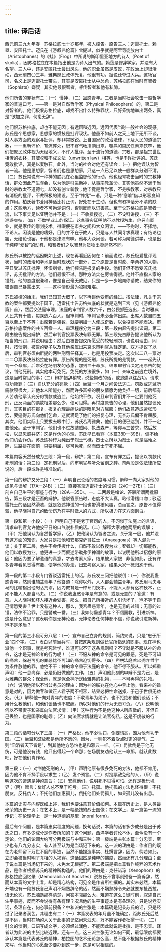 ```yaml
---
---
---
```

title: 译后话
---




西元前三九九年春，苏格拉底七十岁那年，被人控告。原告三人：迈雷托士、赖垦、安匿托士。迈氏在《游叙弗伦篇》曾提过，似乎就是阿里司徒放内士（Aristophanes）的《蛙》（Frog）中所说的斯叩里亚地方的诗人（Poet of skolia），因苏格拉底在本篇指出他是为诗人出气的。赖垦是修辞学家，并没有大名望。三人中，还是安匿托士最出风头，他的职业虽然是皮匠，在政治上却很活动，西元前四〇三年，雅典庶民政体光复，他很有功，据说还带过大兵。这场官司，名义上是迈雷托士带头，其实是安匿托士从中怂恿，苏格拉底在当时有智者（Sophists）嫌疑，其实他最恨智者，相传智者和他有私隙。

他们所告的罪状有二：（一）慢神，（二）蛊惑青年。二者是当时社会攻击一般哲学家的普遍口号，——第一是对自然哲学家（Physical Philosophers）的，第二是对智者的。他们极恨苏格拉底，却找不出什么特殊罪状，只好笼统地举出两条，真是“欲加之罪，何患无辞”。

他们恨苏格拉底，却也不能无因；有远因和近因。远因代表当时一般社会的观感。苏氏是个思想家，思想家的惯技是批评现状。他虽不如前人之天上地下无所不谈，对人事方面的观察与批评，却非常敏锐。上自国家的政治法律，下及人民的道德宗教，一一重新评价，有流弊处，很不客气地指摘出来。雅典的国民性素来狭窄，他们把庶民政体视为天经地义，不许人批评。至于流行的道德、宗教，都是祖宗世世相传的衣钵，其威权和不成文法（unwritten law）相等，也是不许批评的。苏氏竟敢批评，真是以蛋触石。此外，当时的社会对他还有误会：（一）把他误认为智者一流。他是思想家，智者们也是思想家，只这一点已足以使一般群众分别不清。（二）苏氏常说有一种神的朕兆在心里监督他的行动，他也经常攻击当时的宗教神话，群众因此产生误会，以为他是引进新神，从事宗教革命。其实他虽然不满于当时的宗教太不道德化，却没有创立新教；他毕竟是哲学家，不是宗教家，对宗教只有消极的批评，不做积极的建设。至于“神兆”一语，只是一种“隐喻”借以形容良知的作用。柏氏著书爱用神话比衬正词，好处在于生动，但也有和神话分不清的缺点；这些地方，读者不可拘泥词句，否则反而以词害意。至于说苏格拉底是智者一流，以下事实足以证明他并不是：（一）不收费授徒，（二）不设科讲授，（三）不巡游卖技，（四）不做学业上的保证。这些事实证明他不以教授为生，他另有职业，就是家传的雕刻技术。得暇便在市井之间和大众闲谈，——不拘时，不择地，不论人。闲谈是他的嗜好，目的并不在于教人，只是与人共同寻求真理；有结论也罢，无结论也罢，于他都是津津有味。他与大众闲谈，若可称为聚徒讲学，也是出于纯粹“爱智”的动机，和智者们之以智慧为货物出卖迥然不同。

苏氏所以被控的远因既如上述，现在再看近因何在：前面说过，苏氏极爱批评现状，当时的政治和学术是当时现状的一部分，三个原告是当时政、学两界的人物，平日受过苏氏批评，怀恨刻骨，他们控告是报复的手段。他们非但不愿受苏氏批评，苏氏批评的方法，他们最恨不过。那种方法实在厉害得很。他并不直指人家的错处，他的态度很谦和，像是自己毫无成见，只是一步一步地向你请教，结果你的错误自己暴露出来，——这种情形最为狼狈难堪。

苏氏被控的始末，我们已知其大概了，以下再谈他受审的经过。按法律，凡关于宗教的案件都要提讼于国王，迈雷托士告苏格拉底的状就是送到王宫（见《游叙弗伦篇》首），然后交法庭审理。法庭的审判官人数六千，由公民抓签选出，当时雅典人民共有十族，每族选六百人。但审判时，审判官未必全体出席。出席人数自四五百以至上千不等；出席若是偶数，就要另加一人使成奇数，以免投票不能表决。审苏格拉底案件的共五百零一人。审理程序分为三段：第一段由原告提出讼词。第二段由被告提出辩护，然后审判官投票表决有罪无罪。第三段先由原告提议他所认为相当的刑罚，并说明理由；然后由被告提议所愿受的较轻刑罚，也说明理由，同时，按惯例，被告的妻子以及其他亲属出来哀求审判官从轻定罪。双方提议了以后，审判官必须由所提的两种刑罚任择其一，也是用投票决定。这次以二八一票对二二〇票表决苏格拉底有罪。原告所提的是死刑，苏氏所提的是罚款，——起先认罚一个命那，后来受在场朋友的怂恿，加到三十命那。结果审判官决定用原告的提议，判他死刑。其实他本可免死，免死的方法很多，如（一）未审之前逃亡境外，这是当时常见的事；（二）辩护措辞稍软，说些悔改的话，或追述以往战功，请求将功赎罪；（三）自认充分的罚款；（四）坐监一个月之间设法逃亡。罚款或逃监所需款项很大，非他本人所能办，然而许多富裕的朋友情愿为他负担一切，前后都有人苦劝他承认充分的罚款或逃监，他始终不依。况且审判官们并不一定要判他死刑，正反两面的票数相差那么少，便可见得。再忖度原告的心理，他们虽然提议死刑，其实目的在报复，报复心理最痛快的是眼见对方屈服；他们故意造成紧张形势，要逼得苏氏向他们乞命，这就满足了他们的报复心理，无奈苏氏偏不肯屈服。其次，他们实际上只要拔去眼中钉，苏氏若离雅典，他们目的便已达到，并不一定要他死。至于审判官，他们也不过故装威风、执法森严，等你再三苦求，然后放松，以显恩威并济；这是作伪的心理，苏氏早已看穿（本篇38D—39B），偏不给他们机会作伪。苏氏这种行为纯出于烈士气概，烈士之所以为烈士，就是临难之际，生路排在面前，只要稍屈，尽可免死，然而烈士宁死不屈。

本篇内容天然分成为三段：第一段，辩护；第二段，宣布有罪之后，提议以罚款代死刑的话；第三段，定死刑以后，向审判官与听众留别之辞。前两段是依法律所应说的，后一段或许是特准说的。

第一段的辩护又分三段：（一）声明自己说话的态度与习惯，解释一向大家对他的成见与误解（17A—24B）；（二）直接答驳迈雷托士的讼词（24C—27E）；（三）剖白自己生平的事迹与行为（28A—35D）。一、二两段是绪论，答驳所谓两批原告，第三段才是正面的辩护。他驳答原告时，态度不大认真，略带滑稽口吻；驳迈雷托士的话固然滑稽，就是叙述神谶的一段也带滑稽风趣，总而言之，原告不值得驳，他早晓得自己的致命伤乃在平时做人的方式，所以极力在这方面剖白。

第一段和第一小段：（一）声明自己不是老于官司的人，不习惯于法庭上的言语，请求审判官允许他按平日的口气说朴质的话。（二）解释大家对他两层的误解；（甲）把他误认为自然哲学家，（乙）把他误认为智者之流。关于第一层，他并没有这方面的知识，大家只是把他和安那克萨哥拉士（Anaxagoras）等人混为一谈；关于第二层，他并不会传授什么，自然不敢以教授为业；智者却一切都能教，他们以教授为业。他更进一步而叙述带勒弗伊神谶的故事，以说明他所以招怨的原因：他因为要了解谶语的真意，才去考察人家，结果被人家恨；非但如此，还有许多青年看见觉得有趣，便学他的办法，出去考察人家，结果大家一概归怨于他。

第一段的第二小段专门答驳迈雷托士的话。苏氏发三问把他驳倒：（一）你说我蛊惑青年，然则谁辅益青年？他答道：除你以外，人人都会辅益青年。苏氏用马夫与马的比喻指出他的话荒谬，因为教育是一种专门技术，不能人人都有这种技术，正如不能人人都当马夫。（二）你说我蛊惑青年是有意的，或是无意的？答道：有意。人人晓得和坏人接近会受害，那么，把自己所接近的人引诱坏了，岂不等于自己情愿受害？世上没有这种人，那么，我若蛊惑青年，也是无意的过错；无意的过错，法律不治罪，只是警戒一番。（三）我如何蛊惑青年？不信国教，引进新神。这是什么意思？这表明你是无神论者。无神论者任何神都不信，你说我引进新神，岂不是矛盾？

第一段的第三小段可分八层：（一）宣布自己立身的规则，简约来说，只是“忠于所业”四个字。（二）表白以前当兵时，曾按这条规则做长官所指派的职事。现在神也派他一个职事，就是考究哲学，难道可以不守这条规则吗？不守就是不服从神的命令，这才是无神论者的行为呢！（三）不服从神的命令是可见的罪恶，死是不可知的痛苦，躲避可见的罪恶比不可知的痛苦迫切得多。（四）声明法庭若以抛弃哲学为条件赦他的罪，他绝不干：神的命令重于法庭的命令，他不得不服从。所以郑重声明：他一息尚存，必是仍旧做他的工作。（五）声明他此刻的申辩不是为己，是为雅典的群众；保全他，就是保全神所送给雅典的礼物，——不可再得的礼物。（六）说明他所以不当公务员的理由：因为神的朕兆在他心中禁止他。看来神的旨意是对的，因为做官和做正人君子两不相容，结果必把性命送掉，于己于世俱无益处。（七）解释他一向对青年的态度：不收青年为弟子，也不拒绝和他们谈话；不用什么教他们，和他们谈话也不取酬。所以对他们的行为无责可负。（八）说明他何以不带妻子和亲属向法官求情：（甲）这种行为不是他这种人所应做的，非但自己丢脸，也是国家的耻辱；（乙）向法官求情就是让法官徇私，这是不虔敬的行为。

第二段的话可分以下三层：（一）严格说，他不必认罚，倒要请赏，因为他有功于国。（二）坐监和流放都是他所不愿的，因为，一则犯不着受点狱吏的臭气，二则“滔滔者天下皆是”，到其他地方恐怕也是和雅典一样。（三）罚款倒是于他无伤，可是他没有钱，他只出得起一个命那；在场朋友劝他认三十命那，就认此数吧，好在他们肯作保。

第三段：（一）对判他死刑的人，（甲）声明他原有很多免死的方法，他都不肯用，因为他不肯不择手段以求生；（乙）发个预言。（二）对投票赦免他的人，（甲）说明这次的遭遇是神的意旨；（乙）安慰他们，说明死不见得可怕，还许是极乐境界；（丙）赠言：做好人总不至于吃亏。（三）托孤。他托孤的方法也怪得很：不托朋友，反托仇人；不托他们加惠孤儿，倒托他们处罚孤儿，如果孤儿没有出息。

本篇的史实与内容既如上述，我们也要注意其价值如何。本篇在历史上，是人类最光荣的历史一页；在艺术上，是一幅绝技的烈士图像；在文学上，是一篇第一流的传记；在伦理学上，是一种道德的基型（moral form）。

最后有个问题，是本篇忠实程度的问题，换句话说，本篇的话有多少成分是出于苏氏之口，有多少成分是作者所加的？这个问题，西洋学者讨论不休，至今没有一个定论。他们的论调大约可分两极端与中和三种：第一极端是主张本篇十分忠实，至少也有八九分忠实，有人甚至认为是当场记下来的。这一派的理由是：作者目的既在为老师留下万世不磨的事迹，当然不能捏造事实、杜撰言辞，因为，倘若如此，立即会被当时明了真相的人揭穿。这话固然是纯粹的揣度，然而还有几分理由；至于说本篇是当场记下来的，未免太无根据了。第二极端是把本篇看作纯粹的艺术作品，是作者根据苏氏的精神所构造的。他们的理由是：克任诺冯（Xenophon）的苏格拉底回忆录（Memorabilia of Socrates）说苏氏不曾事前预备一篇诉辞，然而从本篇的文字上看，却是精心结构，可见全是作者所杜撰的。其实未必然，本篇开端也有一段苏氏自己声明不娴熟辞令的话，然而不娴熟辞令未必就要东扯西拉，语无伦次。苏氏脑筋那样清楚，问答本领那么大，难道在这么关键时刻，叙述自己生平事迹，反而不会说得有条有理？况且他的生平事迹本是有条理的，只是说老实话，条理自在，何必事前预备？中和派的主张是：本篇确是记录苏氏的话，只是经过了记录者润色。其理由有二：（一）本篇发表的年月虽不能确定，距苏氏死后总是不远，当时在场的人关于此事的记忆尚未泯灭，万不能容作者杜撰一切。（二）引文的惯例，口语写成文字，必须经过润色，不能因此就说是杜撰、是不忠实。译者认为此派的主张比较近理。还有一点，这三派主张无论如何不同，最低限度都要承认本篇是代表苏氏的精神，柏拉图的艺术无论怎么高，总不能不根据苏氏的精神来写，他当时的心愿至少要办到这一步，这是可以相信的。
